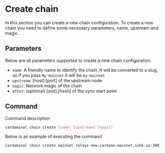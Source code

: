 # Create chain

In this section you can create a new chain configuration. To create a new chain you need to define some necessary parameters, name, upstream and magic.

## Parameters

Below are all parameters supported to create a new chain configuration.

- `name`: A friendly name to identify the chain. It will be converted to a slug, so if you pass `My mainnet` it will be `my-mainnet`
- `upstream`: [host]:[port] of the upstream node
- `magic`: Network magic of the chain
- `after`: (optional) [slot],[hash] of the sync start point

## Command

Command description

```sh
cardaminal chain create [name] [upstream] [magic]
```

Below is an example of executing the command

```sh
cardaminal chain create mainnet relays-new.cardano-mainnet.iohk.io:3001 1
```
